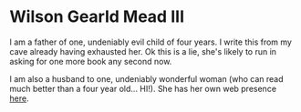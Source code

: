 ---
---

<SEO title="Wilson Gearld Mead III's About Me"/>

# Wilson Gearld Mead III

I am a father of one, undeniably evil child of four years. I write this from my cave already having exhausted her. Ok this is a lie, she's likely to run in asking for one more book any second now.

I am also a husband to one, undeniably wonderful woman (who can read much better than a four year old... HI!). She has her own web presence [here](https://otakusphere.com).